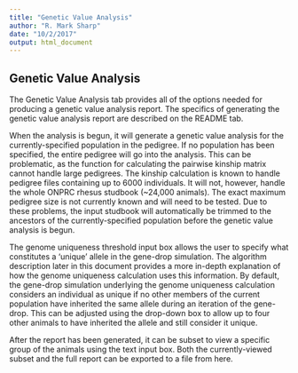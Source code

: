 ```yaml
---
title: "Genetic Value Analysis"
author: "R. Mark Sharp"
date: "10/2/2017"
output: html_document
---
```

## Genetic Value Analysis

The Genetic Value Analysis tab provides all of the options needed for producing 
a genetic value analysis report. The specifics of generating the genetic value 
analysis report are described on the README tab.

When the analysis is begun, it will generate a genetic value analysis for the
currently-specified population in the pedigree. 
If no population has been specified,
the entire pedigree will go into the analysis. 
This can be problematic, as the function
for calculating the pairwise kinship matrix cannot handle large pedigrees. 
The kinship
calculation is known to handle pedigree files containing up to 6000 individuals. 
It
will not, however, handle the whole ONPRC rhesus studbook (~24,000 animals). 
The exact
maximum pedigree size is not currently known and will need to be tested. 
Due to these
problems, the input studbook will automatically be trimmed to the ancestors of 
the currently-specified population before the genetic value analysis is begun.

The genome uniqueness threshold input box allows the user to specify what 
constitutes a 'unique' allele in the gene-drop simulation. 
The algorithm description later in this document provides a more in-depth 
explanation of how the genome uniqueness calculation
uses this information. 
By default, the gene-drop simulation underlying the genome
uniqueness calculation considers an individual as unique if no other members of
the current population have inherited the same allele during an iteration of the
gene-drop. 
This can be adjusted using the drop-down box to allow up to four other animals
to have inherited the allele and still consider it unique.

After the report has been generated, it can be subset to view a specific group 
of the animals using the text input box. Both the currently-viewed subset and 
the full report can be exported to a file from here.
